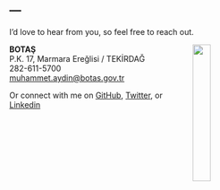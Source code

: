 ---
---

<link rel="stylesheet" href="styles.css" type="text/css">
<link rel="stylesheet" href="academicicons/css/academicons.min.css"/>

I'd love to hear from you, so feel free to reach out.

<img src="images/botaşlogo2.png" style="width:25%; margin-right: 50px" align="right">

**BOTAŞ**<br>
P.K. 17, Marmara Ereğlisi / TEKİRDAĞ<br>
282-611-5700<br>
[muhammet.aydin@botas.gov.tr](muhammet.aydin@botas.gov.tr)<br>

Or connect with me on [GitHub](https://github.com/muhaydin), [Twitter](https://twitter.com), or [Linkedin](https://www.linkedin.com/in/muhammet-aydin-808569195/)

